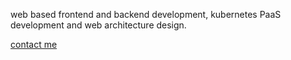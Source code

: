 web based frontend and backend development, kubernetes PaaS development and web architecture design.

[contact me](/contact)
